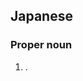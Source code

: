==Japanese==
{{DEFAULTSORT:ふらじる'}}
{{ja-kanjitab|ぶ|しゃく|k2=ら|じ|る|yomi=irr}}

{{ateji|c=y|sort=ふらじる'}}

===Proper noun===
{{ja-pos|proper|ブラジル}}

# {{alternative spelling of|lang=ja|伯剌西爾}}. {{rare spelling of|ブラジル|lang=ja}}
